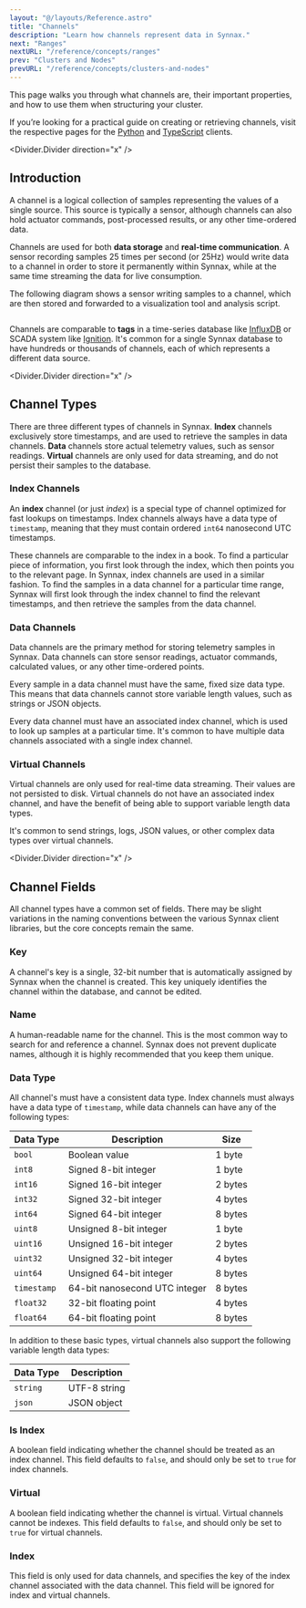 ```yaml
---
layout: "@/layouts/Reference.astro"
title: "Channels"
description: "Learn how channels represent data in Synnax."
next: "Ranges"
nextURL: "/reference/concepts/ranges"
prev: "Clusters and Nodes"
prevURL: "/reference/concepts/clusters-and-nodes"
---
```



This page walks you through what channels are, their important properties, and
how to use them when structuring your cluster.

If you’re looking for a practical guide on creating or retrieving channels,
visit the respective pages for the [Python](../python-client/channels) and
[TypeScript](../typescript-client/channels) clients.

<Divider.Divider direction="x" />

## Introduction

A channel is a logical collection of samples representing the values of a single source.
This source is typically a sensor, although channels can also hold actuator commands,
post-processed results, or any other time-ordered data.

Channels are used for both **data storage** and **real-time communication**. A sensor
recording samples 25 times per second (or 25Hz) would write data to a channel in order
to store it permanently within Synnax, while at the same time streaming the data
for live consumption.

The following diagram shows a sensor writing samples to a channel, which are then
stored and forwarded to a visualization tool and analysis script.

<Diagram>
  <Image
    client:only="react"
    id="concepts/channels/channels"
    extension="svg"
    themed={false}
  />
</Diagram>

Channels are comparable to **tags** in a time-series database like [InfluxDB](https://www.influxdata.com/)
or SCADA system like [Ignition](https://inductiveautomation.com/). It's common for a single Synnax
database to have hundreds or thousands of channels, each of which represents a different
data source.

<Divider.Divider direction="x" />

## Channel Types

There are three different types of channels in Synnax. **Index** channels exclusively
store timestamps, and are used to retrieve the samples in data channels. **Data**
channels store actual telemetry values, such as sensor readings. **Virtual** channels
are only used for data streaming, and do not persist their samples to the database.

### Index Channels

An **index** channel (or just _index_) is a special type of channel optimized for fast
lookups on timestamps. Index channels always have a data type of `timestamp`, meaning
that they must contain ordered `int64` nanosecond UTC timestamps.

These channels are comparable to the index in a book. To find a particular piece of
information, you first look through the index, which then points you to the relevant
page. In Synnax, index channels are used in a similar fashion. To find the samples in
a data channel for a particular time range, Synnax will first look through the index
channel to find the relevant timestamps, and then retrieve the samples from the data
channel.

### Data Channels

Data channels are the primary method for storing telemetry samples in Synnax. Data
channels can store sensor readings, actuator commands, calculated values, or any
other time-ordered points.

Every sample in a data channel must have the same, fixed size data type. This means
that data channels cannot store variable length values, such as strings or JSON objects.

Every data channel must have an associated index channel, which is used to look up
samples at a particular time. It's common to have multiple data channels associated
with a single index channel.

### Virtual Channels

Virtual channels are only used for real-time data streaming. Their values are not
persisted to disk. Virtual channels do not have an associated index channel, and have
the benefit of being able to support variable length data types.

It's common to send strings, logs, JSON values, or other complex data types over virtual
channels.

<Divider.Divider direction="x" />

## Channel Fields

All channel types have a common set of fields. There may be slight variations in the
naming conventions between the various Synnax client libraries, but the core concepts
remain the same.

### Key

A channel's key is a single, 32-bit number that is automatically assigned by Synnax
when the channel is created. This key uniquely identifies the channel within the database,
and cannot be edited.

### Name

A human-readable name for the channel. This is the most common way to search for and
reference a channel. Synnax does not prevent duplicate names, although it is highly
recommended that you keep them unique.

### Data Type

All channel's must have a consistent data type. Index channels must always have a
data type of `timestamp`, while data channels can have any of the following types:

| Data Type   | Description                   | Size    |
| ----------- | ----------------------------- | ------- |
| `bool`      | Boolean value                 | 1 byte  |
| `int8`      | Signed 8-bit integer          | 1 byte  |
| `int16`     | Signed 16-bit integer         | 2 bytes |
| `int32`     | Signed 32-bit integer         | 4 bytes |
| `int64`     | Signed 64-bit integer         | 8 bytes |
| `uint8`     | Unsigned 8-bit integer        | 1 byte  |
| `uint16`    | Unsigned 16-bit integer       | 2 bytes |
| `uint32`    | Unsigned 32-bit integer       | 4 bytes |
| `uint64`    | Unsigned 64-bit integer       | 8 bytes |
| `timestamp` | 64-bit nanosecond UTC integer | 8 bytes |
| `float32`   | 32-bit floating point         | 4 bytes |
| `float64`   | 64-bit floating point         | 8 bytes |

In addition to these basic types, virtual channels also support the following variable
length data types:

| Data Type | Description  |
| --------- | ------------ |
| `string`  | UTF-8 string |
| `json`    | JSON object  |

### Is Index

A boolean field indicating whether the channel should be treated as an index channel.
This field defaults to `false`, and should only be set to `true` for index channels.

### Virtual

A boolean field indicating whether the channel is virtual. Virtual channels cannot
be indexes. This field defaults to `false`, and should only be set to `true` for
virtual channels.

### Index

This field is only used for data channels, and specifies the key of the index channel
associated with the data channel. This field will be ignored for index and virtual
channels.
